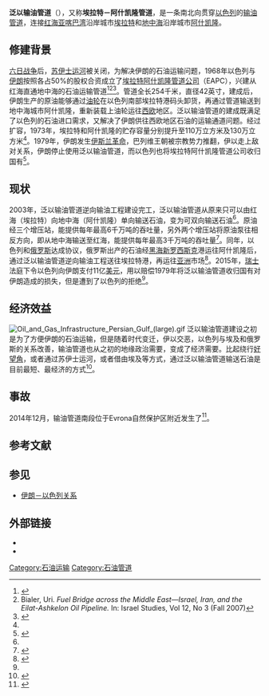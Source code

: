 {{Infobox Pipeline
| name         = 泛以输油管道
| type         = [[石油|石油]]
| map          = Eilat-Ashkelon Pipeline.svg
| country      = {{ISR}}
| coordinates  = 
| photo        = PikiWiki Israel 8153 oil jetty in eilat.jpg
| caption      = 埃拉特端的一处原油码头
| operator     = [[埃拉特阿什凯隆管道公司|埃拉特阿什凯隆管道公司]]
| partners     = 
| length       = 254千米
| length_mi    = 
| discharge    = 正向6千万吨/年，逆向3千万吨/年
| direction    = 双向
| start        = [[埃拉特|埃拉特]]
| finish       = [[阿什凯隆|阿什凯隆]]
| est          = 
| through      = [[贝尔谢巴|贝尔谢巴]]
| par          = 
| diameter_in  = 42英寸
}}
'''泛以输油管道'''（{{lang-he|קו צינור אילת אשקלון}}），又称'''埃拉特－阿什凯隆管道'''，是一条南北向贯穿[[以色列|以色列]]的[[输油管道|输油管道]]，连接[[红海|红海]][[亚喀巴湾|亚喀巴湾]]沿岸城市[[埃拉特|埃拉特]]和[[地中海|地中海]]沿岸城市[[阿什凯隆|阿什凯隆]]。

== 修建背景 ==
[[六日战争|六日战争]]后，[[苏伊士运河|苏伊士运河]]被关闭，为解决伊朗的石油运输问题，1968年以色列与[[巴列维王朝|伊朗]]按照各占50%的股权合资成立了[[埃拉特阿什凯隆管道公司|埃拉特阿什凯隆管道公司]]（EAPC），兴建从红海直通地中海的石油运输管道<ref>{{cite book | author=Daniel Ammann| title=The King of Oil: The Secret Lives of Marc Rich | publisher=St. Martin‘s Press | location=New York | year=2009 | isbn=0-312-57074-0}}</ref><ref>Bialer, Uri. ''Fuel Bridge across the Middle East—Israel, Iran, and the Eilat-Ashkelon Oil Pipeline.'' In: Israel Studies, Vol 12, No 3 (Fall 2007)</ref><ref name="historical">{{cite web|title=里程碑|url=http://eapc.com/zh/about-us/milestones/|website=EAPC|accessdate=2015-11-28|language=zh|archive-date=2016-03-04|archive-url=https://web.archive.org/web/20160304120340/http://eapc.com/zh/about-us/milestones/|dead-url=no}}</ref>。管道全长254千米，直径42英寸，建成后，伊朗生产的原油能够通过[[油轮|油轮]]在以色列南部埃拉特港码头卸货，再通过管道输送到地中海城市阿什凯隆，重新装载上油轮运往[[西欧|西欧]]地区。泛以输油管道的建成既满足了以色列的石油进口需求，又解决了伊朗供往西欧地区石油的运输通道问题。经过扩容，1973年，埃拉特和阿什凯隆的贮存容量分别提升至110万立方米及130万立方米<ref name="historical"/>。1979年，伊朗发生[[伊朗伊斯兰革命|伊斯兰革命]]，巴列维王朝被宗教势力推翻，伊以走上敌对关系，伊朗停止使用泛以输油管道，而以色列也将埃拉特阿什凯隆管道公司收归国有<ref name="haaretz">{{cite web | url=http://www.haaretz.com/news/diplomacy-defense/1.657394 | title=Report: Swiss Court Orders Israel to Pay Iran $1.1 Billion in Oil Pipeline Dispute | accessdate=27 September 2015 | archive-date=2020-04-03 | archive-url=https://web.archive.org/web/20200403105902/http://www.haaretz.com/news/diplomacy-defense/1.657394 | dead-url=no }}</ref>。

== 现状 ==
2003年，泛以输油管道逆向输油工程建设完工，泛以输油管道从原来只可以由红海（埃拉特）向地中海（阿什凯隆）单向输送石油，变为可双向输送石油<ref name="historical"/>。原油经三个增压站，能提供每年最高6千万吨的吞吐量，另外两个增压站将原油泵往相反方向，即从地中海输送至红海，能提供每年最高3千万吨的吞吐量<ref>{{cite web|title=输油管|url=http://eapc.com/zh/the-crude-oil-system/pipelines/|website=EAPC|accessdate=2015-11-28|language=zh|archive-date=2015-12-08|archive-url=https://web.archive.org/web/20151208053412/http://eapc.com/zh/the-crude-oil-system/pipelines/|dead-url=no}}</ref>。同年，以色列和[[俄罗斯|俄罗斯]]达成协议，俄罗斯出产的石油经[[黑海|黑海]][[新罗西斯克|新罗西斯克]]港运往阿什凯隆后，通过泛以输油管道逆向输油工程送往埃拉特港，再运往[[亚洲|亚洲]]市场<ref>{{cite web|title=逆转输油项目|url=http://eapc.com/zh/reverse-flow-project/|website=EAPC|accessdate=2015-11-28|language=zh|archive-date=2016-03-04|archive-url=https://web.archive.org/web/20160304191335/http://eapc.com/zh/reverse-flow-project/|dead-url=no}}</ref>。2015年，[[瑞士|瑞士]]法庭下令以色列向伊朗支付11亿[[美元|美元]]，用以赔偿1979年将泛以输油管道收归国有对伊朗造成的损失，但是遭到了以色列的拒绝<ref name="haaretz"/>。

== 经济效益 ==
[[File:Oil_and_Gas_Infrastructure_Persian_Gulf_(large).gif|thumb]]
泛以输油管道建设之初是为了方便伊朗的石油运输，但是随着时代变迁，伊以交恶，以色列与埃及和俄罗斯的关系改善，输油管道也从之初的地缘政治需要，变成了经济需要。比起绕行[[好望角|好望角]]，或者通过苏伊士运河，或者借由埃及{{link-en|苏麦德输油管道|Sumed pipeline}}等方式，通过泛以输油管道输送石油是目前最短、最经济的方式<ref>{{cite web|title=总经理致词|url=http://eapc.com/zh/about-us/the-general-managers-address/|website=EAPC|accessdate=2015-11-28|language=zh|archive-date=2016-03-04|archive-url=https://web.archive.org/web/20160304121129/http://eapc.com/zh/about-us/the-general-managers-address/|dead-url=no}}</ref>。

== 事故 ==
2014年12月，输油管道南段位于Evrona自然保护区附近发生了{{link-en|大规模石油泄漏事故|2014 Israeli oil spill}}<ref>{{cite web|url=http://thinkprogress.org/climate/2014/12/04/3599861/israel-oil-spill/|title=PHOTOS: Israel Hit With Massive 600,000 Gallon Oil Spill|access-date=2015-11-28|archive-url=https://web.archive.org/web/20160529105650/http://thinkprogress.org/climate/2014/12/04/3599861/israel-oil-spill/|archive-date=2016-05-29|dead-url=yes}}</ref>。

==参考文献==
{{reflist}}

== 参见 ==
*[[伊朗－以色列关系|伊朗－以色列关系]]

== 外部链接 ==
*{{Official|http://www.eapc.com/|Eilat Ashkelon Pipeline Company Ltd.}}{{en}}{{he}}{{zh}}{{ru}}
*{{URL|http://eapc.com/pipelines-map-en/|泛以输油管道动画示意图}}{{en}}

[[Category:石油运输|Category:石油运输]]
[[Category:石油管道|Category:石油管道]]